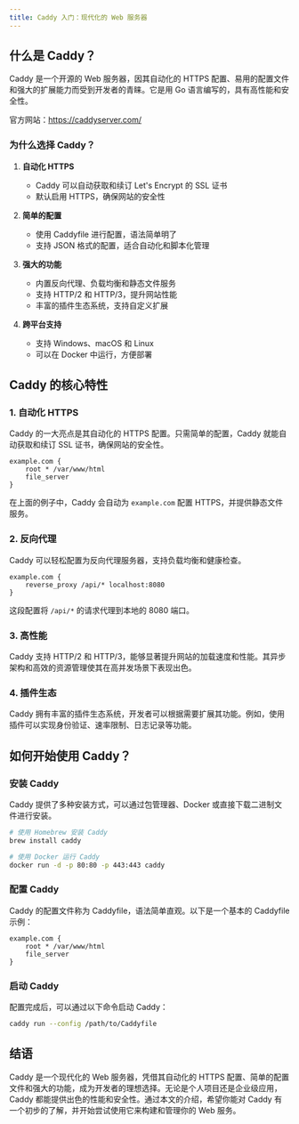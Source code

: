 ```yaml
---
title: Caddy 入门：现代化的 Web 服务器
---
```


## 什么是 Caddy？

Caddy 是一个开源的 Web 服务器，因其自动化的 HTTPS 配置、易用的配置文件和强大的扩展能力而受到开发者的青睐。它是用 Go 语言编写的，具有高性能和安全性。  

官方网站：https://caddyserver.com/

### 为什么选择 Caddy？

1. **自动化 HTTPS**
   - Caddy 可以自动获取和续订 Let's Encrypt 的 SSL 证书
   - 默认启用 HTTPS，确保网站的安全性

2. **简单的配置**
   - 使用 Caddyfile 进行配置，语法简单明了
   - 支持 JSON 格式的配置，适合自动化和脚本化管理

3. **强大的功能**
   - 内置反向代理、负载均衡和静态文件服务
   - 支持 HTTP/2 和 HTTP/3，提升网站性能
   - 丰富的插件生态系统，支持自定义扩展

4. **跨平台支持**
   - 支持 Windows、macOS 和 Linux
   - 可以在 Docker 中运行，方便部署

## Caddy 的核心特性

### 1. 自动化 HTTPS

Caddy 的一大亮点是其自动化的 HTTPS 配置。只需简单的配置，Caddy 就能自动获取和续订 SSL 证书，确保网站的安全性。

```caddyfile
example.com {
    root * /var/www/html
    file_server
}
```

在上面的例子中，Caddy 会自动为 `example.com` 配置 HTTPS，并提供静态文件服务。

### 2. 反向代理

Caddy 可以轻松配置为反向代理服务器，支持负载均衡和健康检查。

```caddyfile
example.com {
    reverse_proxy /api/* localhost:8080
}
```

这段配置将 `/api/*` 的请求代理到本地的 8080 端口。

### 3. 高性能

Caddy 支持 HTTP/2 和 HTTP/3，能够显著提升网站的加载速度和性能。其异步架构和高效的资源管理使其在高并发场景下表现出色。

### 4. 插件生态

Caddy 拥有丰富的插件生态系统，开发者可以根据需要扩展其功能。例如，使用插件可以实现身份验证、速率限制、日志记录等功能。

## 如何开始使用 Caddy？

### 安装 Caddy

Caddy 提供了多种安装方式，可以通过包管理器、Docker 或直接下载二进制文件进行安装。

```bash
# 使用 Homebrew 安装 Caddy
brew install caddy

# 使用 Docker 运行 Caddy
docker run -d -p 80:80 -p 443:443 caddy
```

### 配置 Caddy

Caddy 的配置文件称为 Caddyfile，语法简单直观。以下是一个基本的 Caddyfile 示例：

```caddyfile
example.com {
    root * /var/www/html
    file_server
}
```

### 启动 Caddy

配置完成后，可以通过以下命令启动 Caddy：

```bash
caddy run --config /path/to/Caddyfile
```

## 结语

Caddy 是一个现代化的 Web 服务器，凭借其自动化的 HTTPS 配置、简单的配置文件和强大的功能，成为开发者的理想选择。无论是个人项目还是企业级应用，Caddy 都能提供出色的性能和安全性。通过本文的介绍，希望你能对 Caddy 有一个初步的了解，并开始尝试使用它来构建和管理你的 Web 服务。
